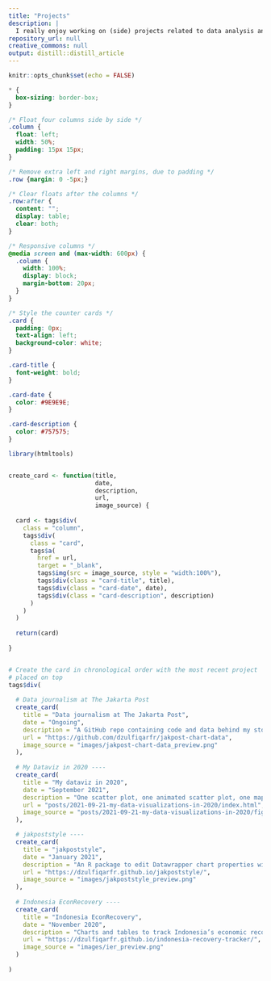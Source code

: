 ```yaml
---
title: "Projects"
description: |
  I really enjoy working on (side) projects related to data analysis and visualizations, especially on social and economic issues. I also love trying to make life slightly easier by building tools, such as R packages. Here are my projects
repository_url: null
creative_commons: null
output: distill::distill_article
---
```


```r
knitr::opts_chunk$set(echo = FALSE)
```

```css
* {
  box-sizing: border-box;
}

/* Float four columns side by side */
.column {
  float: left;
  width: 50%;
  padding: 15px 15px;
}

/* Remove extra left and right margins, due to padding */
.row {margin: 0 -5px;}

/* Clear floats after the columns */
.row:after {
  content: "";
  display: table;
  clear: both;
}

/* Responsive columns */
@media screen and (max-width: 600px) {
  .column {
    width: 100%;
    display: block;
    margin-bottom: 20px;
  }
}

/* Style the counter cards */
.card {
  padding: 0px;
  text-align: left;
  background-color: white;
}

.card-title {
  font-weight: bold; 
}

.card-date {
  color: #9E9E9E;
}

.card-description {
  color: #757575;
}
```

```r
library(htmltools)


create_card <- function(title, 
                        date,
                        description,
                        url,
                        image_source) {
  
  card <- tags$div(
    class = "column",
    tags$div(
      class = "card",
      tags$a(
        href = url,
        target = "_blank",
        tags$img(src = image_source, style = "width:100%"),
        tags$div(class = "card-title", title),
        tags$div(class = "card-date", date),
        tags$div(class = "card-description", description)
      )
    )
  )
  
  return(card)
  
}


# Create the card in chronological order with the most recent project
# placed on top
tags$div(
  
  # Data journalism at The Jakarta Post
  create_card(
    title = "Data journalism at The Jakarta Post",
    date = "Ongoing",
    description = "A GitHub repo containing code and data behind my stories on social and economic issues at The Jakarta Post",
    url = "https://github.com/dzulfiqarfr/jakpost-chart-data",
    image_source = "images/jakpost-chart-data_preview.png"
  ),
  
  # My Dataviz in 2020 ----
  create_card(
    title = "My dataviz in 2020",
    date = "September 2021",
    description = "One scatter plot, one animated scatter plot, one map and one table on industrial park, COVID-19 and well-being",
    url = "posts/2021-09-21-my-data-visualizations-in-2020/index.html",
    image_source = "posts/2021-09-21-my-data-visualizations-in-2020/figures/my-dataviz-in-2020_preview.png"
  ),

  # jakpoststyle ----
  create_card(
    title = "jakpoststyle",
    date = "January 2021",
    description = "An R package to edit Datawrapper chart properties with an unofficial custom theme of The Jakarta Post",
    url = "https://dzulfiqarfr.github.io/jakpoststyle/",
    image_source = "images/jakpoststyle_preview.png"
  ),
  
  # Indonesia EconRecovery ----
  create_card(
    title = "Indonesia EconRecovery",
    date = "November 2020",
    description = "Charts and tables to track Indonesia’s economic recovery from the COVID-19 pandemic",
    url = "https://dzulfiqarfr.github.io/indonesia-recovery-tracker/",
    image_source = "images/ier_preview.png"
  )
  
)
```

